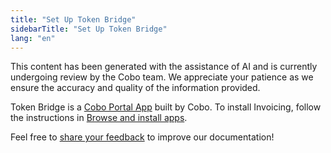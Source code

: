 ```yaml
---
title: "Set Up Token Bridge"
sidebarTitle: "Set Up Token Bridge"
lang: "en"
---
```


<Note>This content has been generated with the assistance of AI and is currently undergoing review by the Cobo team. We appreciate your patience as we ensure the accuracy and quality of the information provided.</Note>


Token Bridge is a [Cobo Portal App](/en/portal/portal-apps/introduction) built by Cobo. To install Invoicing, follow the instructions in [Browse and install apps](/en/portal/portal-apps/browse-and-install).


<Tip>Feel free to [share your feedback](https://forms.zohopublic.com/cobo/form/DocumentFeedbackForm/formperma/QvLOhxJv1_JMsJ-1dleZ8Itb_7rzN-LtgvsDdxosoVI?referrername=manuals) to improve our documentation!</Tip>
